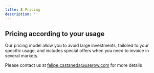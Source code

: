 ```yaml
---
title: 💲 Pricing
description: ''
---
```


## Pricing according to your usage
Our pricing model allow you to avoid large investments, tailored to your specific usage, and includes special offers
when you need to invoice in several markets.

Please contact us at felipe.castaneda@userow.com for more details
